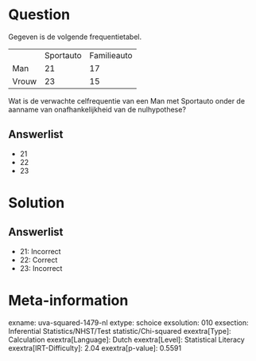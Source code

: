 Question
========

Gegeven is de volgende frequentietabel.

  ------- ----------- -------------
          Sportauto   Familieauto
  Man     21          17
  Vrouw   23          15
  ------- ----------- -------------

Wat is de verwachte celfrequentie van een Man met Sportauto onder de
aanname van onafhankelijkheid van de nulhypothese?

Answerlist
----------

* 21
* 22
* 23

Solution
========

Answerlist
----------

* 21: Incorrect
* 22: Correct
* 23: Incorrect

Meta-information
================
exname: uva-squared-1479-nl
extype: schoice
exsolution: 010
exsection: Inferential Statistics/NHST/Test statistic/Chi-squared
exextra[Type]: Calculation
exextra[Language]: Dutch
exextra[Level]: Statistical Literacy
exextra[IRT-Difficulty]: 2.04
exextra[p-value]: 0.5591
